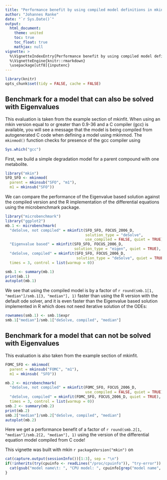 ---
title: "Performance benefit by using compiled model definitions in mkin"
author: "Johannes Ranke"
date: "`r Sys.Date()`"
output:
  html_document:
    theme: united
    toc: true
    toc_float: true
    mathjax: null
vignette: >
  %\VignetteIndexEntry{Performance benefit by using compiled model definitions in mkin}
  %\VignetteEngine{knitr::rmarkdown}
  \usepackage[utf8]{inputenc}
---

```{r, include = FALSE}
library(knitr)
opts_chunk$set(tidy = FALSE, cache = FALSE)
```

## Benchmark for a model that can also be solved with Eigenvalues

This evaluation is taken from the example section of mkinfit. When using an mkin version
equal to or greater than 0.9-36 and a C compiler (gcc) is available, you will see
a message that the model is being compiled from autogenerated C code when
defining a model using mkinmod. The `mkinmod()` function checks for presence of
the gcc compiler using 

```{r check_gcc}
Sys.which("gcc")
```
First, we build a simple degradation model for a parent compound with one metabolite.

```{r create_SFO_SFO}
library("mkin")
SFO_SFO <- mkinmod(
  parent = mkinsub("SFO", "m1"),
  m1 = mkinsub("SFO"))
```

We can compare the performance of the Eigenvalue based solution against the
compiled version and the R implementation of the differential equations using
the microbenchmark package.


```{r benchmark_SFO_SFO, fig.height = 3}
library("microbenchmark")
library("ggplot2")
mb.1 <- microbenchmark(
  "deSolve, not compiled" = mkinfit(SFO_SFO, FOCUS_2006_D, 
                                    solution_type = "deSolve", 
                                    use_compiled = FALSE, quiet = TRUE),
  "Eigenvalue based" = mkinfit(SFO_SFO, FOCUS_2006_D, 
                               solution_type = "eigen", quiet = TRUE),
  "deSolve, compiled" = mkinfit(SFO_SFO, FOCUS_2006_D, 
                                solution_type = "deSolve", quiet = TRUE),
  times = 3, control = list(warmup = 0))

smb.1 <- summary(mb.1)
print(mb.1)
autoplot(mb.1)
```

We see that using the compiled model is by a factor of 
`r round(smb.1[1, "median"]/smb.1[3, "median"], 1)` 
faster than using the R version with the default ode solver, and it is even
faster than the Eigenvalue based solution implemented in R which does not need
iterative solution of the ODEs:

```{r}
rownames(smb.1) <- smb.1$expr
smb.1["median"]/smb.1["deSolve, compiled", "median"]
```

## Benchmark for a model that can not be solved with Eigenvalues

This evaluation is also taken from the example section of mkinfit. 

```{r benchmark_FOMC_SFO, fig.height = 3}
FOMC_SFO <- mkinmod(
  parent = mkinsub("FOMC", "m1"),
  m1 = mkinsub( "SFO"))

mb.2 <- microbenchmark(
  "deSolve, not compiled" = mkinfit(FOMC_SFO, FOCUS_2006_D, 
                                    use_compiled = FALSE, quiet = TRUE),
  "deSolve, compiled" = mkinfit(FOMC_SFO, FOCUS_2006_D, quiet = TRUE),
  times = 3, control = list(warmup = 0))
smb.2 <- summary(mb.2)
print(mb.2)
smb.2["median"]/smb.2["deSolve, compiled", "median"]
autoplot(mb.2)
```

Here we get a performance benefit of a factor of 
`r round(smb.2[1, "median"]/smb.2[2, "median"], 1)` 
using the version of the differential equation model compiled from C code!

This vignette was built with mkin `r packageVersion("mkin")` on

```{r sessionInfo, echo = FALSE}
cat(capture.output(sessionInfo())[1:3], sep = "\n")
if(!inherits(try(cpuinfo <- readLines("/proc/cpuinfo")), "try-error")) {
  cat(gsub("model name\t: ", "CPU model: ", cpuinfo[grep("model name", cpuinfo)[1]]))
}
```
